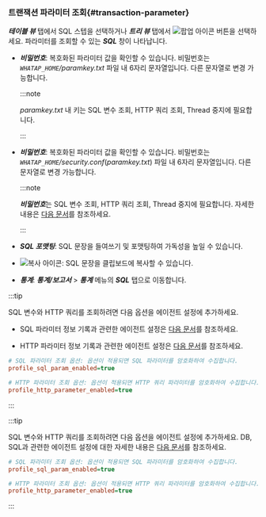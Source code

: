 ### 트랜잭션 파라미터 조회{#transaction-parameter}

***테이블 뷰*** 탭에서 SQL 스텝을 선택하거나 ***트리 뷰*** 탭에서 ![팝업 아이콘](/img/ic-popup.svg) 버튼을 선택하세요. 파라미터를 조회할 수 있는 ***SQL*** 창이 나타납니다.

<ImgLang img='sql-parameter-query.png' desc='SQL' />

<Xclude product='java'>

* ***비밀번호***: 복호화된 파라미터 값을 확인할 수 있습니다. 비밀번호는 *`WHATAP_HOME`/paramkey.txt* 파일 내 6자리 문자열입니다. 다른 문자열로 변경 가능합니다.

  :::note

  *paramkey.txt* 내 키는 SQL 변수 조회, HTTP 쿼리 조회, Thread 중지에 필요합니다.

  :::

</Xclude>

<InDoc product='java'>

* ***비밀번호***: 복호화된 파라미터 값을 확인할 수 있습니다. 비밀번호는 *`WHATAP_HOME`/security.conf*(*paramkey.txt*) 파일 내 6자리 문자열입니다. 다른 문자열로 변경 가능합니다.

  :::note

  ***비밀번호***는 SQL 변수 조회, HTTP 쿼리 조회, Thread 중지에 필요합니다. 자세한 내용은 [다음 문서](install-agent#security)를 참조하세요.

  :::

</InDoc>

* ***SQL 포맷팅***: SQL 문장을 들여쓰기 및 포맷팅하여 가독성을 높일 수 있습니다.

* ![복사 아이콘](/img/ico-copy.svg): SQL 문장을 클립보드에 복사할 수 있습니다.

* ***통계***: ***통계/보고서*** > ***통계*** 메뉴의 ***SQL*** 탭으로 이동합니다.

<Xclude product='kubernetes'>

:::tip

SQL 변수와 HTTP 쿼리를 조회하려면 다음 옵션을 에이전트 설정에 추가하세요.

* SQL 파라미터 정보 기록과 관련한 에이전트 설정은 [다음 문서](agent-dbsql#profile-sql-param)를 참조하세요.

* HTTP 파라미터 정보 기록과 관련한 에이전트 설정은 [다음 문서](agent-transaction#profile_http_parameter)를 참조하세요.

```ini title='whatap.conf'
# SQL 파라미터 조회 옵션: 옵션이 적용되면 SQL 파라미터를 암호화하여 수집합니다.
profile_sql_param_enabled=true 

# HTTP 파라미터 조회 옵션: 옵션이 적용되면 HTTP 쿼리 파라미터를 암호화하여 수집합니다.
profile_http_parameter_enabled=true 
```

:::

</Xclude>

<InDoc product='kubernetes'>

:::tip

SQL 변수와 HTTP 쿼리를 조회하려면 다음 옵션을 에이전트 설정에 추가하세요. DB, SQL과 관련한 에이전트 설정에 대한 자세한 내용은 [다음 문서](../java/agent-dbsql)를 참조하세요.

```ini title='whatap.conf'
# SQL 파라미터 조회 옵션: 옵션이 적용되면 SQL 파라미터를 암호화하여 수집합니다.
profile_sql_param_enabled=true 

# HTTP 파라미터 조회 옵션: 옵션이 적용되면 HTTP 쿼리 파라미터를 암호화하여 수집합니다.
profile_http_parameter_enabled=true 
```
:::

</InDoc>